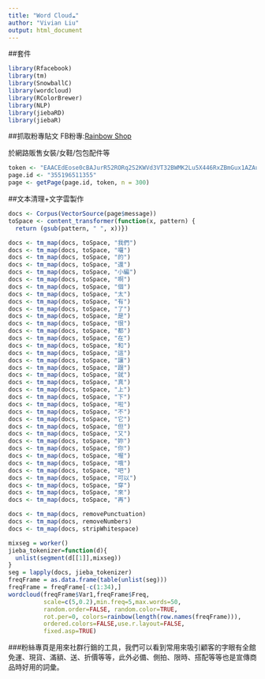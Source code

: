 ```yaml
---
title: "Word Cloud☁"
author: "Vivian Liu"
output: html_document
---
```

##套件
```r
library(Rfacebook)
library(tm)
library(SnowballC)
library(wordcloud)
library(RColorBrewer)
library(NLP)
library(jiebaRD)
library(jiebaR)
```

##抓取粉專貼文
FB粉專:[Rainbow Shop](https://www.facebook.com/rainbowshop.fans/)

於網路販售女裝/女鞋/包包配件等

```r
token <- "EAACEdEose0cBAJurR52RORq2S2KWVd3VT32BWMK2Lu5X446RxZBmGux1AZAuyatwWxJckBs73yAbSYh8My9ZAZAzsInJQcKUteyL7IUFARdIKJ9jKh8sMA2tek5t7ZCSRvMheIhV7NpNBN3q576mGyv5swPZAYfwWPqOgFooY6B5XH7eX8EbojRbmeUe4X0E138RKMAKUvlAZDZD"
page.id <- "355196511355"
page <- getPage(page.id, token, n = 300)
```

##文本清理+文字雲製作

```r
docs <- Corpus(VectorSource(page$message))
toSpace <- content_transformer(function(x, pattern) {
  return (gsub(pattern, " ", x))})

docs <- tm_map(docs, toSpace, "我們")
docs <- tm_map(docs, toSpace, "囉")
docs <- tm_map(docs, toSpace, "的")
docs <- tm_map(docs, toSpace, "還")
docs <- tm_map(docs, toSpace, "小編")
docs <- tm_map(docs, toSpace, "啊")
docs <- tm_map(docs, toSpace, "個")
docs <- tm_map(docs, toSpace, "太")
docs <- tm_map(docs, toSpace, "有")
docs <- tm_map(docs, toSpace, "了")
docs <- tm_map(docs, toSpace, "是")
docs <- tm_map(docs, toSpace, "很")
docs <- tm_map(docs, toSpace, "都")
docs <- tm_map(docs, toSpace, "在")
docs <- tm_map(docs, toSpace, "和")
docs <- tm_map(docs, toSpace, "這")
docs <- tm_map(docs, toSpace, "讓")
docs <- tm_map(docs, toSpace, "跟")
docs <- tm_map(docs, toSpace, "就")
docs <- tm_map(docs, toSpace, "真")
docs <- tm_map(docs, toSpace, "上")
docs <- tm_map(docs, toSpace, "下")
docs <- tm_map(docs, toSpace, "啦")
docs <- tm_map(docs, toSpace, "不")
docs <- tm_map(docs, toSpace, "它")
docs <- tm_map(docs, toSpace, "但")
docs <- tm_map(docs, toSpace, "又")
docs <- tm_map(docs, toSpace, "妳")
docs <- tm_map(docs, toSpace, "你")
docs <- tm_map(docs, toSpace, "喔")
docs <- tm_map(docs, toSpace, "哦")
docs <- tm_map(docs, toSpace, "吧")
docs <- tm_map(docs, toSpace, "可以")
docs <- tm_map(docs, toSpace, "穿")
docs <- tm_map(docs, toSpace, "來")
docs <- tm_map(docs, toSpace, "再")

docs <- tm_map(docs, removePunctuation)
docs <- tm_map(docs, removeNumbers)
docs <- tm_map(docs, stripWhitespace)

mixseg = worker()
jieba_tokenizer=function(d){
  unlist(segment(d[[1]],mixseg))
}
seg = lapply(docs, jieba_tokenizer)
freqFrame = as.data.frame(table(unlist(seg)))
freqFrame = freqFrame[-c(1:34),]
wordcloud(freqFrame$Var1,freqFrame$Freq,
          scale=c(5,0.2),min.freq=5,max.words=50,
          random.order=FALSE, random.color=TRUE, 
          rot.per=0, colors=rainbow(length(row.names(freqFrame))),
          ordered.colors=FALSE,use.r.layout=FALSE,
          fixed.asp=TRUE)
```

###粉絲專頁是用來社群行銷的工具，我們可以看到常用來吸引顧客的字眼有全館免運、現貨、滿額、送、折價等等，此外必備、側拍、限時、搭配等等也是宣傳商品時好用的詞彙。
